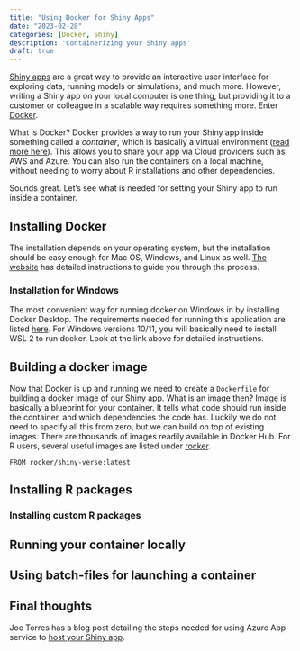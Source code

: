 ```yaml
---
title: "Using Docker for Shiny Apps"
date: "2023-02-28"
categories: [Docker, Shiny]
description: 'Containerizing your Shiny apps'
draft: true
---
```


[Shiny apps](https://shiny.rstudio.com/) are a great way to provide an interactive user interface for exploring data, running models or simulations, and much more. However, writing a Shiny app on your local computer is one thing, but providing it to a customer or colleague in a scalable way requires something more. Enter [Docker](https://www.docker.com/).

What is Docker? Docker provides a way to run your Shiny app inside something called a *container*, which is basically a virtual environment ([read more here](https://www.docker.com/resources/what-container/)). This allows you to share your app via Cloud providers such as AWS and Azure. You can also run the containers on a local machine, without needing to worry about R installations and other dependencies.

Sounds great. Let's see what is needed for setting your Shiny app to run inside a container.

## Installing Docker

The installation depends on your operating system, but the installation should be easy enough for Mac OS, Windows, and Linux as well. [The website](https://www.docker.com/products/docker-desktop/) has detailed instructions to guide you through the process.

### Installation for Windows

The most convenient way for running docker on Windows in by installing Docker Desktop. The requirements needed for running this application are listed [here](https://docs.docker.com/desktop/install/windows-install/). For Windows versions 10/11, you will basically need to install WSL 2 to run docker. Look at the link above for detailed instructions.

## Building a docker image

Now that Docker is up and running we need to create a `Dockerfile` for building a docker image of our Shiny app. What is an image then? Image is basically a blueprint for your container. It tells what code should run inside the container, and which dependencies the code has. Luckily we do not need to specify all this from zero, but we can build on top of existing images. There are thousands of images readily available in Docker Hub. For R users, several useful images are listed under [rocker](https://hub.docker.com/u/rocker).

```{}
FROM rocker/shiny-verse:latest
```


## Installing R packages

### Installing custom R packages

## Running your container locally

## Using batch-files for launching a container

## Final thoughts

Joe Torres has a blog post detailing the steps needed for using Azure App service to [host your Shiny app](https://joetorres531.medium.com/build-an-enterprise-ready-r-shiny-app-with-azure-and-docker-a87c73028d97).